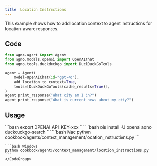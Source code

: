 ```yaml
---
title: Location Instructions
---
```


This example shows how to add location context to agent instructions for location-aware responses.

## Code

```python cookbook/agents/context_management/location_instructions.py
from agno.agent import Agent
from agno.models.openai import OpenAIChat
from agno.tools.duckduckgo import DuckDuckGoTools

agent = Agent(
    model=OpenAIChat(id="gpt-4o"),
    add_location_to_context=True,
    tools=[DuckDuckGoTools(cache_results=True)],
)
agent.print_response("What city am I in?")
agent.print_response("What is current news about my city?")
```

## Usage

<Steps>
  <Snippet file="create-venv-step.mdx" />

  <Step title="Set your API key">
    ```bash
    export OPENAI_API_KEY=xxx
    ```
  </Step>

  <Step title="Install libraries">
    ```bash
    pip install -U openai agno duckduckgo-search
    ```
  </Step>

  <Step title="Run Agent">
    <CodeGroup>
    ```bash Mac
    python cookbook/agents/context_management/location_instructions.py
    ```

    ```bash Windows
    python cookbook/agents/context_management/location_instructions.py
    ```
    </CodeGroup>
  </Step>
</Steps>